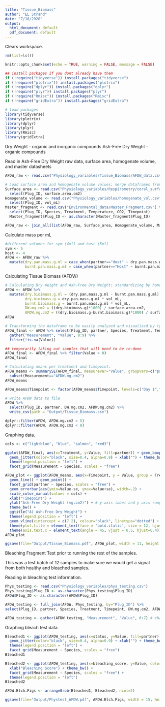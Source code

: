 ```yaml
---
title: "Tissue_Biomass"
author: "EL Strand"
date: "7/18/2020"
output:
  html_document: default
  pdf_document: default
---
```

Clears workspace. 
```r
rm(list=ls())
```

```r
knitr::opts_chunk$set(echo = TRUE, warning = FALSE, message = FALSE)

## install packages if you dont already have them
if (!require("tidyverse")) install.packages("tidyverse")
if (!require("plotrix")) install.packages("plotrix")
if (!require("dplyr")) install.packages("dplyr")
if (!require("plyr")) install.packages("plyr")
if (!require("Rmisc")) install.packages("Rmisc")
if (!require("gridExtra")) install.packages("gridExtra")

# load packages
library(tidyverse)
library(plotrix)
library(dplyr)
library(plyr)
library(Rmisc)
library(gridExtra)
```

Dry Weight - organic and inorganic compounds
Ash-Free Dry Weight - organic compounds 

Read in Ash-Free Dry Weight raw data, surface area, homogenate volume, and master datasheets
```r
AFDW_raw <- read.csv("Physiology_variables/Tissue_Biomass/AFDW_data.csv") %>% filter(!is.na(Plug_ID))

# Load surface area and homogenate volume values; merge dataframes from chla, chlc means 
Surface_area <- read.csv("Physiology_variables/Respirometry/coral_surface_area.csv") %>% dplyr::rename(Plug_ID = Sample_ID) %>%
  select(Plug_ID, surface.area.cm2)
Homogenate_volume <- read.csv("Physiology_variables/homogenate_vol.csv") %>%
  select(Plug_ID, vol_mL)
Master_fragment <- read.csv("Environmental_data/Master_Fragment.csv") %>%
  select(Plug_ID, Species, Treatment, Temperature, CO2, Timepoint)
  Master_fragment$Plug_ID <- as.character(Master_fragment$Plug_ID)

AFDW_raw <- join_all(list(AFDW_raw, Surface_area, Homogenate_volume, Master_fragment), by='Plug_ID', type='left')
```

Calculate mass per mL
```r
#different volumes for sym (4ml) and host (5ml)
sym <- 5
host <- 4
AFDW <- AFDW_raw %>%
  mutate(dry.pan.mass.g.ml = case_when(partner=="Host" ~ dry.pan.mass.g/sym, partner=="Sym" ~dry.pan.mass.g/host),
         burnt.pan.mass.g.ml = case_when(partner=="Host" ~ burnt.pan.mass.g/sym, partner=="Sym" ~burnt.pan.mass.g/host))
```

Calculating Tissue Biomass (AFDW)
```r
# Calculating Dry Weight and Ash-Free Dry Weight; standardizing by homogenate volume and surface area
AFDW <- AFDW %>%
  mutate(dry.bioimass.g.ml = (dry.pan.mass.g.ml - burnt.pan.mass.g.ml),
         dry.bioimass.g = dry.pan.mass.g.ml * vol_mL,
         burnt.bioimass.g = burnt.pan.mass.g.ml * vol_mL,
         DW.mg.cm2 = ((dry.bioimass.g)*1000) / surface.area.cm2,
         AFDW.mg.cm2 = ((dry.bioimass.g-burnt.bioimass.g)*1000) / surface.area.cm2)
AFDW

# Transforming the dataframe to be easily analyzed and visualized by type of measurement
AFDW_final <- AFDW %>% select(Plug_ID, partner, Species, Treatment, Temperature, CO2, Timepoint, DW.mg.cm2, AFDW.mg.cm2) %>%
  gather("Measurement", "Value", 8:9) %>%
  filter(!is.na(Value))

## temporarily taking out samples that will need to be re-done
AFDW_final <- AFDW_final %>% filter(Value > 0)
AFDW_final

# Calculating means per treatment and timepoint. 
AFDW_means <- summarySE(AFDW_final, measurevar="Value", groupvars=c("partner", "Timepoint", "Treatment", "Temperature", "CO2", "Species", "Measurement")) %>%
  subset(Measurement=="AFDW.mg.cm2")
AFDW_means

AFDW_means$Timepoint <- factor(AFDW_means$Timepoint, levels=c("Day 1","Day 2","1 week","2 week","4 week","6 week","8 week","12 week","16 week"))

# write AFDW data to file
AFDW %>%
  select(Plug_ID, partner, DW.mg.cm2, AFDW.mg.cm2) %>%
  write_csv(path = "Output/Tissue_Biomass.csv")

dplyr::filter(AFDW, AFDW.mg.cm2 > 5)
dplyr::filter(AFDW, AFDW.mg.cm2 < 0)
```

Graphing data.
```r
cols <- c("lightblue", "blue", "salmon", "red3")

ggplot(AFDW_final, aes(x=Treatment, y=Value, fill=partner)) + geom_boxplot(alpha=0.5) +
  geom_jitter(color="black", size=0.4, alpha=0.9) + xlab("") + theme_bw() + 
  theme(legend.position = "left") + 
  facet_grid(Measurement ~ Species, scales = "free") 
```

```r
AFDW_plot <- ggplot(AFDW_means, aes(x=Timepoint, y = Value, group = Treatment, color = Treatment)) +
  geom_line() + geom_point() +
  facet_grid(partner ~ Species, scales = "free") +
  geom_errorbar(aes(ymin=Value-se, ymax=Value+se), width=.2) +
  scale_color_manual(values = cols) + 
  xlab("Timepoint") + 
  ylab("Ash-Free Dry Weight (mg.cm2)") + # y-axis label and y axis range
  theme_bw() + 
  ggtitle("A) Ash-Free Dry Weight") +
  theme(legend.position = "left") +
  geom_vline(xintercept = c(7.2), colour="black", linetype="dotted") +
  theme(plot.title = element_text(face = 'bold.italic', size = 12, hjust = 0)) + 
  theme(axis.text.x = element_text(angle = 45, vjust = 0.5, hjust=0.4)) #Set the text angle
AFDW_plot

ggsave(file="Output/Tissue_Biomass.pdf", AFDW_plot, width = 11, height = 6, units = c("in"))
```

############## Bleaching Fragment Test prior to running the rest of the samples.

This was a test batch of 12 samples to make sure we would get a signal from both healthy and bleached samples. 

Reading in bleaching test information. 
```r
Phys_testing <- read.csv("Physiology_variables/phys_testing.csv")
Phys_testing$Plug_ID <- as.character(Phys_testing$Plug_ID)
AFDW$Plug_ID <- as.character(AFDW$Plug_ID)

AFDW_testing <- full_join(AFDW, Phys_testing, by="Plug_ID") %>% 
select(Plug_ID, partner, Species, Treatment, Timepoint, DW.mg.cm2, AFDW.mg.cm2, status, bleaching_score) %>% filter(!is.na(status))

AFDW_testing <- gather(AFDW_testing, "Measurement", "Value", 6:7) # changing columns to rows to allow for easier facet_grid in graphing section
```

Graphing bleach test data. 
```r
Bleached1 <- ggplot(AFDW_testing, aes(x=status, y=Value, fill=partner)) + geom_boxplot(alpha=0.5) +
  geom_jitter(color="black", size=0.4, alpha=0.9) + xlab("") + theme_bw() + 
  theme(legend.position = "left") + 
  facet_grid(Measurement ~ Species, scales = "free")
Bleached1

Bleached2 <- ggplot(AFDW_testing, aes(x=bleaching_score, y=Value, color=partner)) + geom_point() + 
  xlab("Bleaching Score") + theme_bw() + 
  facet_grid(Measurement ~ Species, scales = "free") + 
  theme(legend.position = "left")
Bleached2

AFDW.Blch.Figs <- arrangeGrob(Bleached1, Bleached2, ncol=2)

ggsave(file="Output/Phystest_AFDW.pdf", AFDW.Blch.Figs, width = 15, height = 10, units = c("in"))
```


